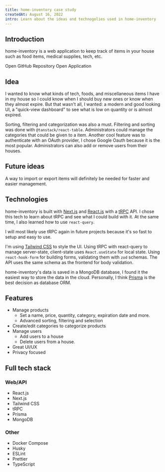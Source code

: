 ```yaml
---
title: home-inventory case study
createdAt: August 16, 2022
intro: Learn about the ideas and technogolies used in home-inventory
---
```


## Introduction

home-inventory is a web application to keep track of items in your house such as food items, medical supplies, tech, etc.

<div className="flex items-center gap-2">
  <Link
    href="https://github.com/dev-caspertheghost/home-inventory"
    className="h-9 flex w-fit items-center gap-2 rounded-md transition-colors py-2 px-3 bg-gray-300 dark:bg-blue-3 focus:bg-gray-400/80 hover:bg-gray-400/80 hover:dark:bg-blue-4 font-normal no-underline group"
  >
    <span>Open GitHub Repository</span>
  </Link>

  <Link
    href="https://inventory.caspertheghost.me"
    className="h-9 flex w-fit items-center gap-2 rounded-md transition-colors py-2 px-3 bg-gray-300 dark:bg-blue-3 focus:bg-gray-400/80 hover:bg-gray-400/80 hover:dark:bg-blue-4 font-normal no-underline group"
  >
    <span>Open Application</span>
  </Link>
</div>

## Idea

I wanted to know what kinds of tech, foods, and miscellaneous items I have in my house so I could know when I should buy new ones or know when they almost expire.
But that wasn't all, I wanted: a modern and good looking UI, a "quick-view dashboard" to see what is low on quantity or is almost expired.

Sorting, filtering and categorization was also a must. Filtering and sorting was done with `@tanstack/react-table`. Administrators could manage the categories that could be given to a item.
Another cool feature was to authenticate with an OAuth provider, I chose Google Oauth because it is the most popular. Administrators can also add or remove users from their houses.

## Future ideas

A way to import or export items will definitely be needed for faster and easier management.

## Technologies

home-inventory is built with [Next.js](https://nextjs.org) and [React.js](https://reactjs.org) with a [tRPC](https://trpc.io) API. I chose this tech to learn about tRPC and see what I could build with it.
At the same time, I also learned how to use `react-query`.

I will most likely use tRPC again in future projects because it's so fast to setup and easy to use.

I'm using [Tailwind CSS](https://tailwindcss.com) to style the UI. Using tRPC with react-query to manage server-state, client-state uses `React.useState` for local state.
Using `react-hook-form` for building forms, validating them with `zod` schemas. The API uses the same schema as the frontend for body validation.

home-inventory's data is saved in a MongoDB database, I found it the easiest way to store the data in the cloud.
Personally, I think [Prisma](https://prisma.io) is the best decision as database ORM.

## Features

- Manage products
  - Set a name, price, quantity, category, expiration date and more.
  - Advanced sorting, filtering and selection
- Create/edit categories to categorize products
- Manage users
  - Add users to a house
  - Delete users from a house.
- Great UI/UX
- Privacy focused

## Full tech stack

### Web/API

- React.js
- Next.js
- Tailwind CSS
- tRPC
- Prisma
- MongoDB

### Other

- Docker Compose
- Husky
- ESLint
- Prettier
- TypeScript
